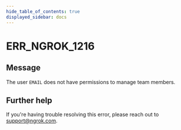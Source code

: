 ```yaml
---
hide_table_of_contents: true
displayed_sidebar: docs
---
```



# ERR_NGROK_1216

## Message

The user `EMAIL` does not have permissions to manage team members.

<ErrorDetails error="err_ngrok_1216" />

## Further help

If you're having trouble resolving this error, please reach out to [support@ngrok.com](mailto:support@ngrok.com?subject=Help%20with%20ERR_NGROK_1216).
